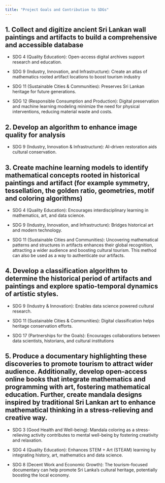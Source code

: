 ```yaml
---
title: "Project Goals and Contribution to SDGs"
---
```


## 1. Collect and digitize ancient Sri Lankan wall paintings and artifacts to build a comprehensive and accessible database

-   SDG 4 (Quality Education): Open-access digital archives support research and education.

-   SDG 9 (Industry, Innovation, and Infrastructure): Create an atlas of mathematics rooted artifact locations to boost tourism industry

-   SDG 11 (Sustainable Cities & Communities): Preserves Sri Lankan heritage for future generations.

-   SDG 12 (Responsible Consumption and Production): Digital preservation and machine learning modeling minimize the need for physical interventions, reducing material waste and costs.

## 2. Develop an algorithm to enhance image quality for analysis

-   SDG 9 (Industry, Innovation & Infrastructure): AI-driven restoration aids cultural conservation.

## 3. Create machine learning models to identify mathematical concepts rooted in historical paintings and artifact (for example symmetry, tessellation, the golden ratio, geometries, motif and coloring algorithms)

-   SDG 4 (Quality Education): Encourages interdisciplinary learning in mathematics, art, and data science.

-   SDG 9 (Industry, Innovation, and Infrastructure): Bridges historical art and modern technology.

-   SDG 11 (Sustainable Cities and Communities): Uncovering mathematical patterns and structures in artifacts enhances their global recognition, attracting a wider audience and boosting cultural tourism. This method can also be used as a way to authenticate our artifacts.

## 4. Develop a classification algorithm to determine the historical period of artifacts and paintings and explore spatio-temporal dynamics of artistic styles.

-   SDG 9 (Industry & Innovation): Enables data science powered cultural research.

-   SDG 11 (Sustainable Cities & Communities): Digital classification helps heritage conservation efforts.

-   SDG 17 (Partnerships for the Goals): Encourages collaborations between data scientists, historians, and cultural institutions

## 5. Produce a documentary highlighting these discoveries to promote tourism to attract wider audience. Additionally, develop open-access online books that integrate mathematics and programming with art, fostering mathematical education. Further, create mandala designs inspired by traditional Sri Lankan art to enhance mathematical thinking in a stress-relieving and creative way.

-   SDG 3 (Good Health and Well-being): Mandala coloring as a stress-relieving activity contributes to mental well-being by fostering creativity and relaxation.

-   SDG 4 (Quality Education): Enhances STEM + Art (STEAM) learning by integrating history, art, mathematics and data science.

-   SDG 8 (Decent Work and Economic Growth): The tourism-focused documentary can help promote Sri Lanka’s cultural heritage, potentially boosting the local economy.

